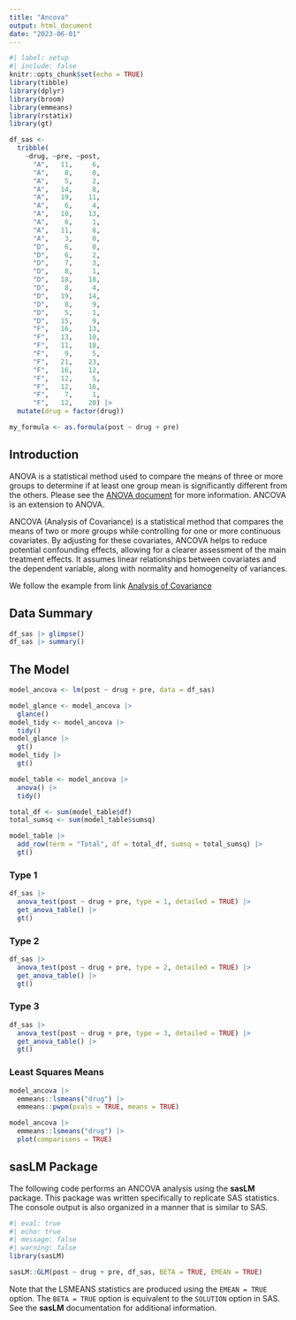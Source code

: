 ```yaml
---
title: "Ancova"
output: html_document
date: "2023-06-01"
---
```


```r
#| label: setup
#| include: false
knitr::opts_chunk$set(echo = TRUE)
library(tibble)
library(dplyr)
library(broom)
library(emmeans)
library(rstatix)
library(gt)

df_sas <-
  tribble(
    ~drug, ~pre, ~post,
      "A",   11,     6,   
      "A",    8,     0,   
      "A",    5,     2,   
      "A",   14,     8,   
      "A",   19,    11,
      "A",    6,     4,   
      "A",   10,    13,   
      "A",    6,     1,   
      "A",   11,     8,   
      "A",    3,     0,
      "D",    6,     0,   
      "D",    6,     2,   
      "D",    7,     3,   
      "D",    8,     1,   
      "D",   18,    18,
      "D",    8,     4,   
      "D",   19,    14,   
      "D",    8,     9,   
      "D",    5,     1,   
      "D",   15,     9,
      "F",   16,    13,   
      "F",   13,    10,   
      "F",   11,    18,   
      "F",    9,     5,   
      "F",   21,    23,
      "F",   16,    12,   
      "F",   12,     5,   
      "F",   12,    16,   
      "F",    7,     1,   
      "F",   12,    20) |>
  mutate(drug = factor(drug))

my_formula <- as.formula(post ~ drug + pre)
```

## Introduction

ANOVA is a statistical method used to compare the means of three or more groups to determine if at least one group mean is significantly different from the others. Please see the [ANOVA document](anova.qmd) for more information. ANCOVA is an extension to ANOVA.

ANCOVA (Analysis of Covariance) is a statistical method that compares the means of two or more groups while controlling for one or more continuous covariates. By adjusting for these covariates, ANCOVA helps to reduce potential confounding effects, allowing for a clearer assessment of the main treatment effects. It assumes linear relationships between covariates and the dependent variable, along with normality and homogeneity of variances.

We follow the example from link [Analysis of Covariance](https://documentation.sas.com/doc/en/pgmsascdc/9.4_3.4/statug/statug_glm_examples04.htm)

## Data Summary

```r
df_sas |> glimpse()
df_sas |> summary()
```

## The Model

```r
model_ancova <- lm(post ~ drug + pre, data = df_sas)

model_glance <- model_ancova |>
  glance()
model_tidy <- model_ancova |>
  tidy()
model_glance |>
  gt()
model_tidy |>
  gt()
```

```r
model_table <- model_ancova |>
  anova() |>
  tidy()

total_df <- sum(model_table$df)
total_sumsq <- sum(model_table$sumsq)

model_table |>
  add_row(term = "Total", df = total_df, sumsq = total_sumsq) |>
  gt()
```

### Type 1

```r
df_sas |>
  anova_test(post ~ drug + pre, type = 1, detailed = TRUE) |>
  get_anova_table() |>
  gt()
```

### Type 2

```r
df_sas |>
  anova_test(post ~ drug + pre, type = 2, detailed = TRUE) |>
  get_anova_table() |>
  gt()
```

### Type 3

```r
df_sas |>
  anova_test(post ~ drug + pre, type = 3, detailed = TRUE) |>
  get_anova_table() |>
  gt()
```

### Least Squares Means

```r
model_ancova |>
  emmeans::lsmeans("drug") |>
  emmeans::pwpm(pvals = TRUE, means = TRUE)

model_ancova |>
  emmeans::lsmeans("drug") |>
  plot(comparisons = TRUE)
```

## sasLM Package

The following code performs an ANCOVA analysis using the **sasLM** package. This package was written specifically to replicate SAS statistics. The console output is also organized in a manner that is similar to SAS.

```r
#| eval: true
#| echo: true
#| message: false
#| warning: false
library(sasLM)

sasLM::GLM(post ~ drug + pre, df_sas, BETA = TRUE, EMEAN = TRUE)

```

Note that the LSMEANS statistics are produced using the `EMEAN = TRUE` option. The `BETA = TRUE` option is equivalent to the `SOLUTION` option in SAS. See the **sasLM** documentation for additional information.
